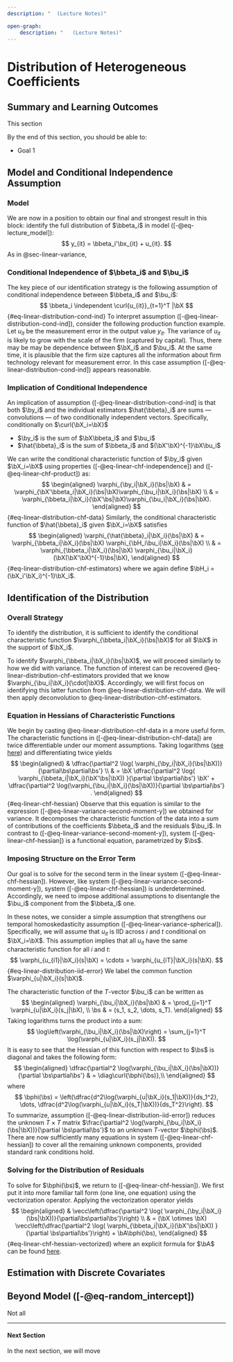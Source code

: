 ```yaml
--- 
description: "  (Lecture Notes)"

open-graph:
    description: "   (Lecture Notes)"
---
```



# Distribution of Heterogeneous Coefficients {#sec-linear-distribution}

::: {.callout-note appearance="simple" icon=false}

## Summary and Learning Outcomes

This section  

By the end of this section, you should be able to:

- Goal 1
:::

## Model and Conditional Independence Assumption


### Model

We are now in a position to obtain our final and strongest result in this block: identify the full distribution of $\bbeta_i$ in model ([-@eq-lecture_model]):
$$
y_{it} = \bbeta_i'\bx_{it} + u_{it}.
$$
As in @sec-linear-variance, 

### Conditional Independence of $\bbeta_i$ and $\bu_i$

The key piece of our identification strategy is the following assumption of conditional independence between $\bbeta_i$ and $\bu_i$:
$$
\bbeta_i \independent \curl{u_{it}}_{t=1}^T |\bX
$$ {#eq-linear-distribution-cond-ind}
To interpret assumption ([-@eq-linear-distribution-cond-ind]), consider the following production function example. Let $u_{it}$ be the measurement error in the output value $y_{it}$. The variance of $u_{it}$ is likely to grow with the scale of the firm (captured by capital). Thus, there may be may be dependence between $\bX_i$ and $\bu_i$. At the same time, it is plausible that the firm size captures all the information about firm technology relevant for measurement error. In this case assumption ([-@eq-linear-distribution-cond-ind]) appears reasonable. 

### Implication of Conditional Independence

An implication of assumption ([-@eq-linear-distribution-cond-ind] is that both $\by_i$ and the individual estimators $\hat{\bbeta}_i$ are sums — convolutions — of two conditionally independent vectors. Specifically, conditionally on $\curl{\bX_i=\bX}$

- $\by_i$ is the sum of $\bX\bbeta_i$ and $\bu_i$
- $\hat{\bbeta}_i$ is the sum of $\bbeta_i$ and $(\bX'\bX)^{-1}\bX\bu_i$

We can write the conditional characteristic function of $\by_i$ given $\bX_i=\bX$  using properties ([-@eq-linear-chf-independence]) and ([-@eq-linear-chf-product]) as:
$$
\begin{aligned}
	\varphi_{\by_i|\bX_i}(\bs|\bX) & = \varphi_{\bX'\bbeta_i|\bX_i}(\bs|\bX)\varphi_{\bu_i|\bX_i}(\bs|\bX) \\
    & = \varphi_{\bbeta_i|\bX_i}(\bX'\bs|\bX)\varphi_{\bu_i|\bX_i}(\bs|\bX).
\end{aligned}
$$ {#eq-linear-distribution-chf-data}
Similarly, the conditional characteristic function of $\hat{\bbeta}_i$ given $\bX_i=\bX$ satisfies
$$
\begin{aligned}
	\varphi_{\hat{\bbeta}_i|\bX_i}(\bs|\bX) & = \varphi_{\bbeta_i|\bX_i}(\bs|\bX) \varphi_{\bH_i\bu_i|\bX_i}(\bs|\bX) \\
    &  = \varphi_{\bbeta_i|\bX_i}(\bs|\bX) \varphi_{\bu_i|\bX_i}(\bX(\bX'\bX)^{-1}\bs|\bX),
\end{aligned}
$$ {#eq-linear-distribution-chf-estimators}
where we again define $\bH_i = (\bX_i'\bX_i)^{-1}\bX_i$.

## Identification of the Distribution

### Overall Strategy

To identify the distribution, it is sufficient to identify the conditional characteristic function  $\varphi_{\bbeta_i|\bX_i}(\bs|\bX)$ for all $\bX$ in the support of $\bX_i$.  
 
To identify  $\varphi_{\bbeta_i|\bX_i}(\bs|\bX)$, we will proceed similarly to how we did with variance. The function of interest can be recovered @eq-linear-distribution-chf-estimators provided that we know $\varphi_{\bu_i|\bX_i}(\cdot|\bX)$. Accordingly, we will first  focus on identifying this latter function from @eq-linear-distribution-chf-data. We will then apply deconvolution  to @eq-linear-distribution-chf-estimators.


### Equation in Hessians of Characteristic Functions
 
We begin by casting @eq-linear-distribution-chf-data in a more useful form. The characteristic functions in ([-@eq-linear-distribution-chf-data]) are twice differentiable under our moment assumptions. Taking logarithms ([see here](https://math.stackexchange.com/questions/3795356/log-of-a-product-of-characteristic-functions-lindebergs-theorem-and-accompanyi)) and differentiating twice yields 
$$
\begin{aligned} 
	& \dfrac{\partial^2 \log(	\varphi_{\by_i|\bX_i}(\bs|\bX))}{\partial\bs\partial\bs'} \\
    & = \bX \dfrac{\partial^2 \log( \varphi_{\bbeta_i|\bX_i}(\bX'\bs|\bX)) }{\partial \bs\partial\bs'} \bX' +  \dfrac{\partial^2 \log(\varphi_{\bu_i|\bX_i}(\bs|\bX))}{\partial \bs\partial\bs'} .
\end{aligned}
$$ {#eq-linear-chf-hessian}
Observe that this equation is similar to the expression ([-@eq-linear-variance-second-moment-y]) we obtained for variance. It decomposes the characteristic function of the data into a sum of contributions of the coefficients $\bbeta_i$ and the residuals $\bu_i$. In contrast to ([-@eq-linear-variance-second-moment-y]), system ([-@eq-linear-chf-hessian]) is a functional equation, parametrized by $\bs$.

### Imposing Structure on the Error Term


Our goal is to solve for the second term in the linear system ([-@eq-linear-chf-hessian]). However, like system ([-@eq-linear-variance-second-moment-y]),  system ([-@eq-linear-chf-hessian]) is underdetermined. Accordingly, we need to impose additional assumptions to disentangle the $\bu_i$ component from the $\bbeta_i$ one. 

In these notes, we consider a simple assumption that strengthens our temporal homoskedasticity assumption ([-@eq-linear-variance-spherical]). Specifically, we will assume that $u_{it}$ is IID across $i$ and $t$ conditional on $\bX_i=\bX$. This assumption implies that all $u_{it}$ have the same characteristic function for all $i$ and $t$:
$$ 
	\varphi_{u_{i1}|\bX_i}(s|\bX) = \cdots = \varphi_{u_{iT}|\bX_i}(s|\bX).
$$ {#eq-linear-distribution-iid-error}
We label the common function 	$\varphi_{u|\bX_i}(s|\bX)$.  

The characteristic function of the $T$-vector $\bu_i$  can be written as
$$
\begin{aligned}
	\varphi_{\bu_i|\bX_i}(\bs|\bX) & = \prod_{j=1}^T \varphi_{u|\bX_i}(s_j|\bX), \\
    \bs & = (s_1, s_2, \dots, s_T).
\end{aligned}
$$
Taking logarithms turns the product into a sum:
$$
	\log\left(\varphi_{\bu_i|\bX_i}(\bs|\bX)\right) = \sum_{j=1}^T \log(\varphi_{u|\bX_i}(s_j|\bX)).
$$
It is easy to see that the Hessian of this function with respect to $\bs$ is diagonal and takes the following form:
$$
\begin{aligned}
	\dfrac{\partial^2 \log(\varphi_{\bu_i|\bX_i}(\bs|\bX))}{\partial \bs\partial\bs'}  & = \diag\curl{\bphi(\bs)},\\
\end{aligned}
$$
where
$$
	\bphi(\bs)  =  \left(\dfrac{d^2\log(\varphi_{u|\bX_i}(s_1|\bX))}{ds_1^2}, \dots,   \dfrac{d^2\log(\varphi_{u|\bX_i}(s_T|\bX))}{ds_T^2}\right).
$$
To summarize, assumption ([-@eq-linear-distribution-iid-error]) reduces the unknown $T\times T$  matrix  $\frac{\partial^2 \log(\varphi_{\bu_i|\bX_i}(\bs|\bX))}{\partial \bs\partial\bs'}$ to an unknown $T$-vector  $\bphi(\bs)$. There are now sufficiently many equations in system ([-@eq-linear-chf-hessian]) to cover all the remaining unknown components, provided standard rank conditions hold. 


### Solving for the Distribution of Residuals

To solve for $\bphi(\bs)$, we  return to ([-@eq-linear-chf-hessian]).  We first put it into  more familiar tall form (one line, one equation) using the vectorization operator. Applying the  vectorization operator yields
$$
\begin{aligned}
	& \vecc\left(\dfrac{\partial^2 \log(	\varphi_{\by_i|\bX_i}(\bs|\bX))}{\partial\bs\partial\bs'}\right) \\
    &  = (\bX \otimes \bX) \vecc\left(\dfrac{\partial^2 \log( \varphi_{\bbeta_i|\bX_i}(\bX'\bs|\bX)) }{\partial \bs\partial\bs'}\right) +   \bA\bphi(\bs),
\end{aligned}
$$ {#eq-linear-chf-hessian-vectorized}
where  an explicit formula for $\bA$ can be found [here](https://math.stackexchange.com/questions/3365228/vectorization-of-a-diagonal-matrix).
 


## Estimation with Discrete Covariates



## Beyond Model ([-@eq-random_intercept])


Not all

---

#### Next Section {.unnumbered}

In the next section, we will move